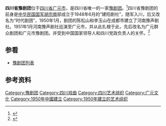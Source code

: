 '''四川省豫剧团'''位于[[四川省|四川省]][[广元市|广元市]]，是四川省唯一的一家[[豫剧|豫剧团]]。<ref>{{cite web|url=http://sc.city.ifeng.com/humanities/history/detail_2011_12/09/121273_0.shtml|title=在四川唱豫剧——剑门关下 梆子声声60载|publisher=四川日报|date=2011年12月9日|language=zh-hans}}{{dead link|date=2017年12月 |bot=InternetArchiveBot |fix-attempted=yes }}</ref>四川省豫剧团的前身是[[中华民国国军|中华民国国军]][[胡宗南|胡宗南]]部成立于1948年6月的“建阳剧社”，随军入川，后又改名为“时代剧团”，1950年1月，剧团的陈松山和李玉山在成都市建立了河南豫声剧社。1951年1月河南豫声剧社巡演至广元市，并从此扎根于此，先后改名为广元群众剧团和广元市豫剧团。并受到中国国家领导人和四川党政负责人的关怀。<ref>{{cite web|url=http://sichuan.scol.com.cn/dwzw/content/2011-11/23/content_3148229.htm|title=四川豫剧团扎根剑门关60年|publisher=华西都市报|date=2011-11-23|language=zh-hans|accessdate=2011-12-13|archive-date=2016-03-05|archive-url=https://web.archive.org/web/20160305021513/http://sichuan.scol.com.cn/dwzw/content/2011-11/23/content_3148229.htm|dead-url=no}}</ref>

==参看==
*[[豫剧团列表|豫剧团列表]]

== 参考资料 ==
{{reflist}}
{{豫剧名角}}

[[Category:豫剧团|Category:豫剧团]]
[[Category:四川戏曲|Category:四川戏曲]]
[[Category:四川艺术组织|Category:四川艺术组织]]
[[Category:广元文化|Category:广元文化]]
[[Category:1950年中國建立|Category:1950年中國建立]]
[[Category:1950年建立的艺术组织|Category:1950年建立的艺术组织]]